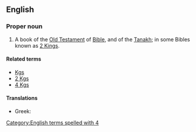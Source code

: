 ==English==
{{book of the Bible|Books of Kings}}

===Proper noun===
{{en-proper noun}}
# {{biblical}}  A book of the [[Old Testament]] of [[Bible]], and of the [[Tanakh]]; in some Bibles known as [[2 Kings]].

====Related terms====
*[[Kgs]]
*[[2 Kgs]]
*[[4 Kgs]]

====Translations====
{{trans-top|book of the Bible}}
*Greek: {{t-|el|Δ' Βασιλειών||tr=D' Vasileión}}
{{trans-mid}}
{{trans-bottom}}

[[Category:English terms spelled with 4]]